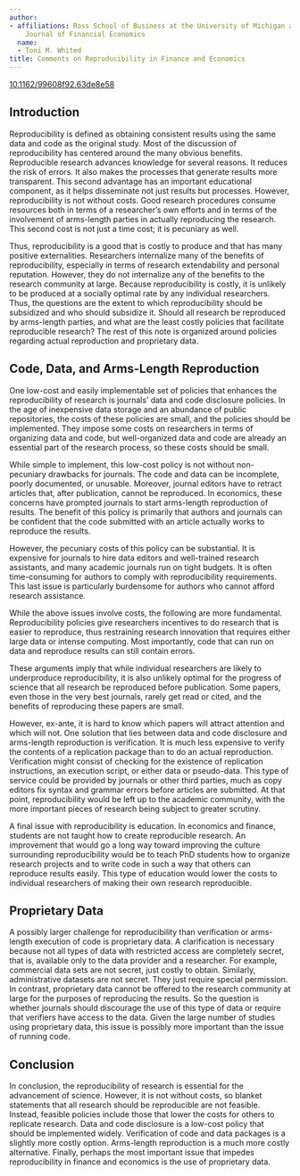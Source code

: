 ---
author:
- affiliations: Ross School of Business at the University of Michigan and Editor of
    Journal of Financial Economics
  name:
  - Toni M. Whited
title: Comments on Reproducibility in Finance and Economics
---

::: {.callout-note title="Published in HDSR 5.3" icon=false}
[10.1162/99608f92.63de8e58](https://doi.org/10.1162/99608f92.63de8e58)
:::

## Introduction

Reproducibility is defined as obtaining consistent results using the
same data and code as the original study. Most of the discussion of
reproducibility has centered around the many obvious benefits.
Reproducible research advances knowledge for several reasons. It reduces
the risk of errors. It also makes the processes that generate results
more transparent. This second advantage has an important educational
component, as it helps disseminate not just results but processes.
However, reproducibility is not without costs. Good research procedures
consume resources both in terms of a researcher's own efforts and in
terms of the involvement of arms-length parties in actually reproducing
the research. This second cost is not just a time cost; it is pecuniary
as well.

Thus, reproducibility is a good that is costly to produce and that has
many positive externalities. Researchers internalize many of the
benefits of reproducibility, especially in terms of research
extendability and personal reputation. However, they do not internalize
any of the benefits to the research community at large. Because
reproducibility is costly, it is unlikely to be produced at a socially
optimal rate by any individual researchers. Thus, the questions are the
extent to which reproducibility should be subsidized and who should
subsidize it. Should all research be reproduced by arms-length parties,
and what are the least costly policies that facilitate reproducible
research? The rest of this note is organized around policies regarding
actual reproduction and proprietary data.

## Code, Data, and Arms-Length Reproduction

One low-cost and easily implementable set of policies that enhances the
reproducibility of research is journals' data and code disclosure
policies. In the age of inexpensive data storage and an abundance of
public repositories, the costs of these policies are small, and the
policies should be implemented. They impose some costs on researchers in
terms of organizing data and code, but well-organized data and code are
already an essential part of the research process, so these costs should
be small.

While simple to implement, this low-cost policy is not without
non-pecuniary drawbacks for journals. The code and data can be
incomplete, poorly documented, or unusable. Moreover, journal editors
have to retract articles that, after publication, cannot be reproduced.
In economics, these concerns have prompted journals to start arms-length
reproduction of results. The benefit of this policy is primarily that
authors and journals can be confident that the code submitted with an
article actually works to reproduce the results.

However, the pecuniary costs of this policy can be substantial. It is
expensive for journals to hire data editors and well-trained research
assistants, and many academic journals run on tight budgets. It is often
time-consuming for authors to comply with reproducibility requirements.
This last issue is particularly burdensome for authors who cannot afford
research assistance.

While the above issues involve costs, the following are more
fundamental. Reproducibility policies give researchers incentives to do
research that is easier to reproduce, thus restraining research
innovation that requires either large data or intense computing. Most
importantly, code that can run on data and reproduce results can still
contain errors.

These arguments imply that while individual researchers are likely to
underproduce reproducibility, it is also unlikely optimal for the
progress of science that all research be reproduced before publication.
Some papers, even those in the very best journals, rarely get read or
cited, and the benefits of reproducing these papers are small.

However, ex-ante, it is hard to know which papers will attract attention
and which will not. One solution that lies between data and code
disclosure and arms-length reproduction is verification. It is much less
expensive to verify the contents of a replication package than to do an
actual reproduction. Verification might consist of checking for the
existence of replication instructions, an execution script, or either
data or pseudo-data. This type of service could be provided by journals
or other third parties, much as copy editors fix syntax and grammar
errors before articles are submitted. At that point, reproducibility
would be left up to the academic community, with the more important
pieces of research being subject to greater scrutiny.

A final issue with reproducibility is education. In economics and
finance, students are not taught how to create reproducible research. An
improvement that would go a long way toward improving the culture
surrounding reproducibility would be to teach PhD students how to
organize research projects and to write code in such a way that others
can reproduce results easily. This type of education would lower the
costs to individual researchers of making their own research
reproducible.

## Proprietary Data

A possibly larger challenge for reproducibility than verification or
arms-length execution of code is proprietary data. A clarification is
necessary because not all types of data with restricted access are
completely secret, that is, available only to the data provider and a
researcher. For example, commercial data sets are not secret, just
costly to obtain. Similarly, administrative datasets are not secret.
They just require special permission. In contrast, proprietary data
cannot be offered to the research community at large for the purposes of
reproducing the results. So the question is whether journals should
discourage the use of this type of data or require that verifiers have
access to the data. Given the large number of studies using proprietary
data, this issue is possibly more important than the issue of running
code.

## Conclusion

In conclusion, the reproducibility of research is essential for the
advancement of science. However, it is not without costs, so blanket
statements that all research should be reproducible are not feasible.
Instead, feasible policies include those that lower the costs for others
to replicate research. Data and code disclosure is a low-cost policy
that should be implemented widely. Verification of code and data
packages is a slightly more costly option. Arms-length reproduction is a
much more costly alternative. Finally, perhaps the most important issue
that impedes reproducibility in finance and economics is the use of
proprietary data.